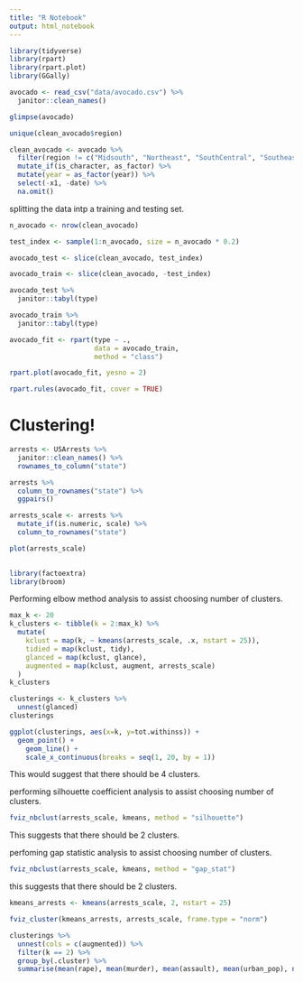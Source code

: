 ```yaml
---
title: "R Notebook"
output: html_notebook
---
```


```r
library(tidyverse)
library(rpart)
library(rpart.plot)
library(GGally)
```


```r
avocado <- read_csv("data/avocado.csv") %>% 
  janitor::clean_names()
```

```r
glimpse(avocado)
```

```r
unique(clean_avocado$region)
```

```r

clean_avocado <- avocado %>% 
  filter(region != c("Midsouth", "Northeast", "SouthCentral", "Southeast", "TotalUS", "West")) %>% 
  mutate_if(is_character, as_factor) %>% 
  mutate(year = as_factor(year)) %>% 
  select(-x1, -date) %>%
  na.omit()

```

splitting the data intp a training and testing set. 

```r
n_avocado <- nrow(clean_avocado)

test_index <- sample(1:n_avocado, size = n_avocado * 0.2)

avocado_test <- slice(clean_avocado, test_index)

avocado_train <- slice(clean_avocado, -test_index)
```


```r
avocado_test %>% 
  janitor::tabyl(type)
```

```r
avocado_train %>% 
  janitor::tabyl(type)
```

```r
avocado_fit <- rpart(type ~ ., 
                     data = avocado_train,
                     method = "class")

rpart.plot(avocado_fit, yesno = 2)
```

```r
rpart.rules(avocado_fit, cover = TRUE)
```






# Clustering!

```r
arrests <- USArrests %>% 
  janitor::clean_names() %>%
  rownames_to_column("state") 
```

```r
arrests %>% 
  column_to_rownames("state") %>% 
  ggpairs()
```

```r
arrests_scale <- arrests %>% 
  mutate_if(is.numeric, scale) %>% 
  column_to_rownames("state")

plot(arrests_scale)
  
```
```r
library(factoextra)
library(broom)
```


Performing elbow method analysis to assist choosing number of clusters. 

```r
max_k <- 20
k_clusters <- tibble(k = 2:max_k) %>%
  mutate(
    kclust = map(k, ~ kmeans(arrests_scale, .x, nstart = 25)), 
    tidied = map(kclust, tidy),
    glanced = map(kclust, glance),
    augmented = map(kclust, augment, arrests_scale)
  )
k_clusters

clusterings <- k_clusters %>%
  unnest(glanced)
clusterings

ggplot(clusterings, aes(x=k, y=tot.withinss)) +
  geom_point() +
    geom_line() +
    scale_x_continuous(breaks = seq(1, 20, by = 1))
```
This would suggest that there should be 4 clusters. 




performing silhouette coefficient analysis to assist choosing number of clusters. 
```r
fviz_nbclust(arrests_scale, kmeans, method = "silhouette")
```
This suggests that there should be 2 clusters. 

perfoming gap statistic analysis to assist choosing number of clusters. 
```r
fviz_nbclust(arrests_scale, kmeans, method = "gap_stat")
```
this suggests that there should be 2 clusters. 


```r
kmeans_arrests <- kmeans(arrests_scale, 2, nstart = 25)

fviz_cluster(kmeans_arrests, arrests_scale, frame.type = "norm")

```

```r
clusterings %>% 
  unnest(cols = c(augmented)) %>% 
  filter(k == 2) %>% 
  group_by(.cluster) %>% 
  summarise(mean(rape), mean(murder), mean(assault), mean(urban_pop), n())
```


